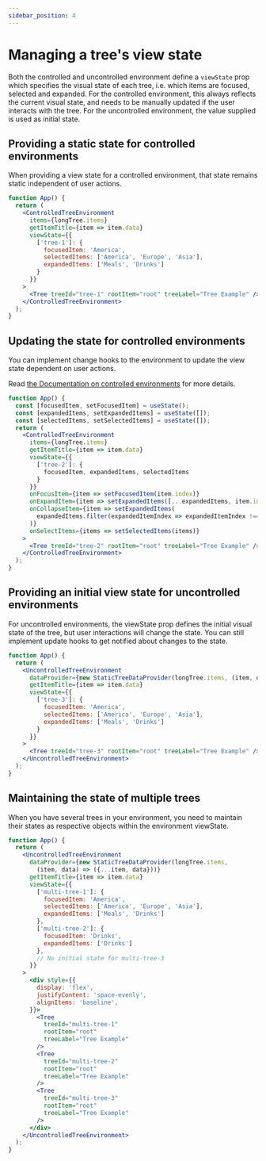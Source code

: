 ```yaml
---
sidebar_position: 4
---
```


# Managing a tree's view state

Both the controlled and uncontrolled environment define a `viewState` prop which specifies the visual
state of each tree, i.e. which items are focused, selected and expanded. For the controlled environment,
this always reflects the current visual state, and needs to be manually updated if the user interacts
with the tree. For the uncontrolled environment, the value supplied is used as initial state.

## Providing a static state for controlled environments

When providing a view state for a controlled environment, that state remains static independent of user
actions.

```jsx live
function App() {
  return (
    <ControlledTreeEnvironment
      items={longTree.items}
      getItemTitle={item => item.data}
      viewState={{
        ['tree-1']: {
          focusedItem: 'America',
          selectedItems: ['America', 'Europe', 'Asia'],
          expandedItems: ['Meals', 'Drinks']
        }
      }}
    >
      <Tree treeId="tree-1" rootItem="root" treeLabel="Tree Example" />
    </ControlledTreeEnvironment>
  );
}
```

## Updating the state for controlled environments

You can implement change hooks to the environment to update the view state dependent
on user actions.

Read [the Documentation on controlled environments](/docs/guides/controlled-environment#managing-the-view-state-of-the-tree)
for more details.

```jsx live
function App() {
  const [focusedItem, setFocusedItem] = useState();
  const [expandedItems, setExpandedItems] = useState([]);
  const [selectedItems, setSelectedItems] = useState([]);
  return (
    <ControlledTreeEnvironment
      items={longTree.items}
      getItemTitle={item => item.data}
      viewState={{
        ['tree-2']: {
          focusedItem, expandedItems, selectedItems
        }
      }}
      onFocusItem={item => setFocusedItem(item.index)}
      onExpandItem={item => setExpandedItems([...expandedItems, item.index])}
      onCollapseItem={item => setExpandedItems(
        expandedItems.filter(expandedItemIndex => expandedItemIndex !== item.index)
      )}
      onSelectItems={items => setSelectedItems(items)}
    >
      <Tree treeId="tree-2" rootItem="root" treeLabel="Tree Example" />
    </ControlledTreeEnvironment>
  );
}
```

## Providing an initial view state for uncontrolled environments

For uncontrolled environments, the viewState prop defines the initial visual state of the tree, but
user interactions will change the state. You can still implement update hooks to get notified
about changes to the state.

```jsx live
function App() {
  return (
    <UncontrolledTreeEnvironment
      dataProvider={new StaticTreeDataProvider(longTree.items, (item, data) => ({...item, data}))}
      getItemTitle={item => item.data}
      viewState={{
        ['tree-3']: {
          focusedItem: 'America',
          selectedItems: ['America', 'Europe', 'Asia'],
          expandedItems: ['Meals', 'Drinks']
        }
      }}
    >
      <Tree treeId="tree-3" rootItem="root" treeLabel="Tree Example" />
    </UncontrolledTreeEnvironment>
  );
}
```

## Maintaining the state of multiple trees

When you have several trees in your environment, you need to maintain
their states as respective objects within the environment viewState.

```jsx live
function App() {
  return (
    <UncontrolledTreeEnvironment
      dataProvider={new StaticTreeDataProvider(longTree.items,
        (item, data) => ({...item, data}))}
      getItemTitle={item => item.data}
      viewState={{
        ['multi-tree-1']: {
          focusedItem: 'America',
          selectedItems: ['America', 'Europe', 'Asia'],
          expandedItems: ['Meals', 'Drinks']
        },
        ['multi-tree-2']: {
          focusedItem: 'Drinks',
          expandedItems: ['Drinks']
        },
        // No initial state for multi-tree-3
      }}
    >
      <div style={{
        display: 'flex',
        justifyContent: 'space-evenly',
        alignItems: 'baseline',
      }}>
        <Tree
          treeId="multi-tree-1"
          rootItem="root"
          treeLabel="Tree Example"
        />
        <Tree
          treeId="multi-tree-2"
          rootItem="root"
          treeLabel="Tree Example"
        />
        <Tree
          treeId="multi-tree-3"
          rootItem="root"
          treeLabel="Tree Example"
        />
      </div>
    </UncontrolledTreeEnvironment>
  );
}
```